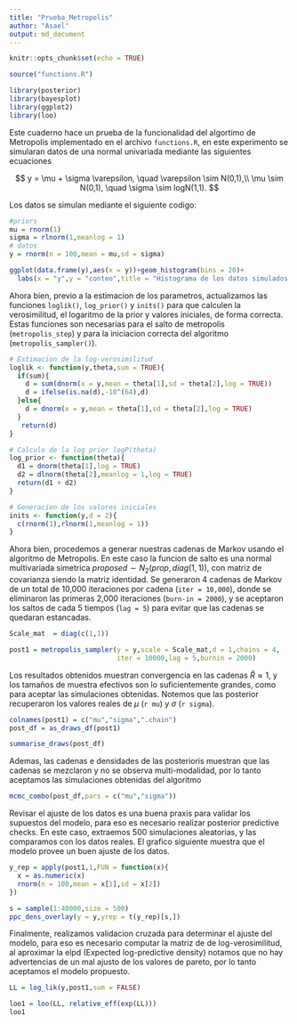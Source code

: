 ```yaml
---
title: "Prueba_Metropolis"
author: "Asael"
output: md_document
---
```


```r
knitr::opts_chunk$set(echo = TRUE)
```

```r
source("functions.R")

library(posterior)
library(bayesplot)
library(ggplot2)
library(loo)
```


Este cuaderno hace un prueba de la funcionalidad del algortimo de Metropolis implementado en el archivo `functions.R`, en este experimento se simularan datos de una normal univariada mediante las siguientes ecuaciones

$$
y = \mu + \sigma \varepsilon, \quad \varepsilon \sim N(0,1),\\
\mu \sim N(0,1), \quad \sigma \sim logN(1,1).
$$

Los datos se simulan mediante el siguiente codigo:

```r
#priors
mu = rnorm(1)
sigma = rlnorm(1,meanlog = 1)
# datos
y = rnorm(n = 100,mean = mu,sd = sigma)

ggplot(data.frame(y),aes(x = y))+geom_histogram(bins = 20)+
  labs(x = "y",y = "conteo",title = "Histograma de los datos simulados y")
```

Ahora bien, previo a la estimacion de los parametros, actualizamos las funciones `loglik()`, `log_prior()` y `inits()` para que calculen la verosimilitud, el logaritmo de la prior y valores iniciales, de forma correcta. Estas funciones son necesarias para el salto de metropolis (`metropolis_step`) y para la iniciacion correcta del algoritmo (`metropolis_sampler()`). 


```r
# Estimacion de la log-verosimilitud
loglik <- function(y,theta,sum = TRUE){
  if(sum){
    d = sum(dnorm(x = y,mean = theta[1],sd = theta[2],log = TRUE))
    d = ifelse(is.na(d),-10^(64),d)
  }else{
    d = dnorm(x = y,mean = theta[1],sd = theta[2],log = TRUE)
  }
   return(d)
}

# Calculo de la log prior logP(theta)
log_prior <- function(theta){
  d1 = dnorm(theta[1],log = TRUE)
  d2 = dlnorm(theta[2],meanlog = 1,log = TRUE)
  return(d1 + d2)
}

# Generacion de los valores iniciales
inits <- function(y,d = 2){
  c(rnorm(1),rlnorm(1,meanlog = 1))
}
```


Ahora bien, procedemos a generar nuestras cadenas de Markov usando el algoritmo de Metropolis. En este caso la funcion de salto es una normal multivariada simetrica $proposed \sim N_2(prop,diag(1,1))$, con matriz de covarianza siendo la matriz identidad. Se generaron 4 cadenas de Markov de un total de 10,000 iteraciones por cadena (`iter = 10,000`), donde se eliminaron las primeras 2,000 iteraciones (`burn-in = 2000`), y se aceptaron los saltos de cada 5 tiempos (`lag = 5`) para evitar que las cadenas se quedaran estancadas.

```r
Scale_mat  = diag(c(1,1))

post1 = metropolis_sampler(y = y,scale = Scale_mat,d = 1,chains = 4,
                           iter = 10000,lag = 5,burnin = 2000)
```


Los resultados obtenidos muestran convergencia en las cadenas $\hat R \approx 1$, y los tamaños de muestra efectivos son lo suficientemente grandes, como para aceptar las simulaciones obtenidas. Notemos que las posterior recuperaron los valores reales de $\mu$ (`r mu`) y $\sigma$ (`r sigma`).

```r
colnames(post1) = c("mu","sigma",".chain")
post_df = as_draws_df(post1)

summarise_draws(post_df)
```


Ademas, las cadenas e densidades de las posterioris muestran que las cadenas se mezclaron y no se observa multi-modalidad, por lo tanto aceptamos las simulaciones obtenidas del algoritmo

```r
mcmc_combo(post_df,pars = c("mu","sigma"))
```

Revisar el ajuste de los datos es una buena praxis para validar los supuestos del modelo, para eso es necesario realizar posterior predictive checks. En este caso, extraemos 500 simulaciones aleatorias, y las comparamos con los datos reales. El grafico siguiente muestra que el modelo provee un buen ajuste de los datos.

```r
y_rep = apply(post1,1,FUN = function(x){
  x = as.numeric(x)
  rnorm(n = 100,mean = x[1],sd = x[2])
})

s = sample(1:40000,size = 500)
ppc_dens_overlay(y = y,yrep = t(y_rep)[s,])
```

Finalmente, realizamos validacion cruzada para determinar el ajuste del modelo, para eso es necesario computar la matriz de de log-verosimilitud, al aproximar la elpd (Expected log-predictive density) notamos que no hay advertencias de un mal ajusto de los valores de pareto, por lo tanto aceptamos el modelo propuesto.

```r
LL = log_lik(y,post1,sum = FALSE)

loo1 = loo(LL, relative_eff(exp(LL)))
loo1
```


